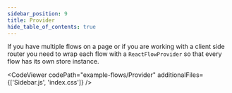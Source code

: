 ```yaml
---
sidebar_position: 9
title: Provider
hide_table_of_contents: true
---
```



If you have multiple flows on a page or if you are working with a client side router you need to wrap each flow with a `ReactFlowProvider` so that every flow has its own store instance.

<CodeViewer codePath="example-flows/Provider" additionalFiles={['Sidebar.js', 'index.css']} />
